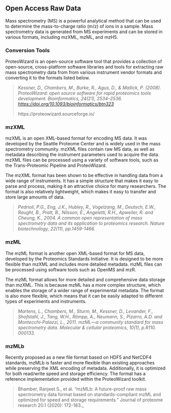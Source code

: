 ## Open Access Raw Data

Mass spectrometry (MS) is a powerful analytical method that can be used to determine the mass-to-charge ratio (m/z) of ions in a sample. Mass spectrometry data is generated from MS experiments and can be stored in various formats, including mzXML, mzML, and mzH5.

### Conversion Tools {-}
ProteoWizard is an open-source software tool that provides a collection of open-source, cross-platform software libraries and tools for extracting raw mass spectrometry data from from various instrument vendor formats and converting it to the formats listed below.

>
> _Kessner, D., Chambers, M., Burke, R., Agus, D., & Mallick, P. (2008). ProteoWizard: open source software for rapid proteomics tools development. Bioinformatics, 24(21), 2534–2536. [https://doi.org/10.1093/bioinformatics/btn323](https://doi.org/10.1093/bioinformatics/btn323)_
>
> https://proteowizard.sourceforge.io/
>

### mzXML {-}

mzXML is an open XML-based format for encoding MS data. It was developed by the Seattle Proteome Center and is widely used in the mass spectrometry community. mzXML files contain raw MS data, as well as metadata describing the instrument parameters used to acquire the data. mzXML files can be processed using a variety of software tools, such as the Trans-Proteomic Pipeline and ProteoWizard.

The mzXML format has been shown to be effective in handling data from a wide range of instruments. It has a simple structure that makes it easy to parse and process, making it an attractive choice for many researchers. The format is also relatively lightweight, which makes it easy to transfer and store large amounts of data.

>
> _Pedrioli, P.G., Eng, J.K., Hubley, R., Vogelzang, M., Deutsch, E.W., Raught, B., Pratt, B., Nilsson, E., Angeletti, R.H., Apweiler, R. and Cheung, K., 2004. A common open representation of mass spectrometry data and its application to proteomics research. Nature biotechnology, 22(11), pp.1459-1466._
>

### mzML {-}

The mzML format is another open XML-based format for MS data, developed by the Proteomics Standards Initiative. It is designed to be more flexible than mzXML and includes more detailed metadata. mzML files can be processed using software tools such as OpenMS and mzR.

The mzML format allows for more detailed and comprehensive data storage than mzXML. This is because mzML has a more complex structure, which enables the storage of a wider range of experimental metadata. The format is also more flexible, which means that it can be easily adapted to different types of experiments and instruments.

>
> _Martens, L., Chambers, M., Sturm, M., Kessner, D., Levander, F., Shofstahl, J., Tang, W.H., Römpp, A., Neumann, S., Pizarro, A.D. and Montecchi-Palazzi, L., 2011. mzML—a community standard for mass spectrometry data. Molecular & cellular proteomics, 10(1), p.R110. 000133._
>

### mzMLb {-}

Recently proposed as a new file format based on HDF5 and NetCDF4 standards, mzMLb is faster and more flexible than existing approaches while preserving the XML encoding of metadata. Additionally, it is optimized for both read/write speed and storage efficiency. The format has a reference implementation provided within the ProteoWizard toolkit.

>
> Bhamber, Ranjeet S., et al. "mzMLb: A future-proof raw mass spectrometry data format based on standards-compliant mzML and optimized for speed and storage requirements." Journal of proteome research 20.1 (2020): 172-183._
>

